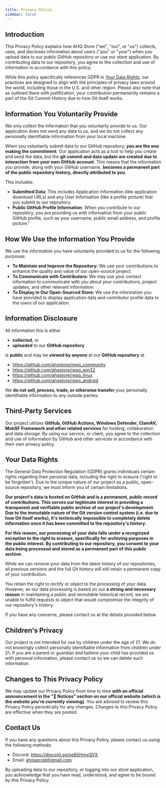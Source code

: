 ```yaml
---
title: Privacy Policy
sidebar: false
---
```


## Introduction

This Privacy Policy explains how AHQ Store ("we", "our", or "us") collects, uses, and discloses information about users ("you" or "your") when you upload data to our public GitHub repository or use our store application. By contributing data to our repository, you agree to the collection and use of information in accordance with this policy.

While this policy specifically references GDPR in [Your Data Rights](#your-data-rights), our practices are designed to align with the principles of privacy laws around the world, including those in the U.S. and other region.
Please also note that as outlined there with justification, your contribution permanently remains a part of the Git Commit History due to how Git itself works.

## Information You Voluntarily Provide

We only collect the information that you voluntarily provide to us. Our application does not send any data to us, and we do not collect any personally identifiable information from your local machine.

When you voluntarily submit data to our GitHub repository, **you are the one making the commitment**.
Our application acts as a tool to help you create and send the data, but the **git commit and data update are created due to interaction from your own GitHub account**.
This means that the information you provide, along with your GitHub username, **becomes a permanent part of the public repository history, directly attributed to you.**

This includes:

- **Submitted Data**: This includes Application Information (like application download URLs) and any User Information (like a profile picture) that you submit to our repository.
- **Public GitHub Profile Information**: When you contribute to our repository, you are providing us with information from your public GitHub profile, such as your username, public email address, and profile picture."

## How We Use the Information You Provide

We use the information you have voluntarily provided to us for the following purposes:

- **To Maintain and Improve the Repository:** We use your contributions to enhance the quality and value of our open-source project.
- **To Communicate with Contributors:** We may use your contact information to communicate with you about your contributions, project updates, and other relevant information.
- **To Display in Our Open-Sourced Store:** We use the information you have provided to display application data and contributor profile data to the users of our application.

## Information Disclosure

All information this is either

- **collected**, or
- **uploaded** to our **GitHub repository**

is **public** and may be **viewed by anyone** at our **GitHub repository** at

- https://github.com/ahqstore/repo_community
- https://github.com/ahqstore/repo_win32
- https://github.com/ahqstore/repo_linux
- https://github.com/ahqstore/repo_android

We **do not sell, process, trade, or otherwise transfer** your personally identifiable information to any outside parties.

## Third-Party Services

Our project utilizes **GitHub, GitHub Actions, Windows Defender, ClamAV, MobSF Framework and other related services** for hosting, collaboration and data storage. By using our service, or client, you agree to the collection and use of information by GitHub and other services in accordance with their own privacy policy.

## Your Data Rights

The General Data Protection Regulation (GDPR) grants individuals certain rights regarding their personal data, including the right to erasure ('right to be forgotten'). Due to the unique nature of our project as a public, open-source repository, we must inform you of certain limitations.

**Our project's data is hosted on GitHub and is a permanent, public record of contributions. This serves our legitimate interest in providing a transparent and verifiable public archive of our project's development. Due to the immutable nature of the Git version control system (i.e. due to how Git itself works), it's technically impossible to completely delete information once it has been committed to the repository's history.**

**For this reason, our processing of your data falls under a recognized exception to the right to erasure, specifically for archiving purposes in the public interest. By contributing to our repository, you consent to your data being processed and stored as a permanent part of this public archive.**

While we can remove your data from the latest history of our repositories, all previous versions and the full Git history will still retain a permanent copy of your contribution.

You retain the right to rectify or object to the processing of your data. However, as our data processing is based on our **a strong and necessary reason** in maintaining a public and immutable historical record, we are unable to fulfill requests to object that would compromise the integrity of our repository's history.

If you have any concerns, please contact us at the details provided below.

## Children's Privacy

Our project is not intended for use by children under the age of 21. We do not knowingly collect personally identifiable information from children under 21. If you are a parent or guardian and believe your child has provided us with personal information, please contact us so we can delete such information.

## Changes to This Privacy Policy

We may update our Privacy Policy from time to time **with an official announcement in the "📣 Notices" section on our official website (which is the website you're currently viewing)**. You are advised to review this Privacy Policy periodically for any changes. Changes to this Privacy Policy are effective when they are posted.

## Contact Us

If you have any questions about this Privacy Policy, please contact us using the following methods:

- Discord: https://discord.gg/se8SHmxQVX
- Email: ahqsecret@gmail.com

By uploading data to our repository, or logging into our store application, you acknowledge that you have read, understood, and agree to be bound by this Privacy Policy.
